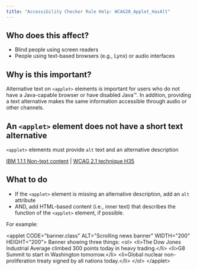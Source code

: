```yaml
---
title: "Accessibility Checker Rule Help: WCAG20_Applet_HasAlt"
---
```


<div className="toolHelp">
<Row>
<Column colLg={5} colMd={3} colSm={4} className="toolLeft">

## Who does this affect?

* Blind people using screen readers
* People using text-based browsers (e.g., Lynx) or audio interfaces

## Why is this important?

Alternative text on `<applet>` elements is important for users who do not have a Java-capable browser or have disabled Java™. In addition, providing a text alternative makes the same information accessible through audio or other channels.

</Column>
<Column colLg={11} colMd={5} colSm={4} className="toolMain">

<div id="locLevel"></div>

## An `<applet>` element does not have a short text alternative
`<applet>` elements must provide `alt` text and an alternative description

[IBM 1.1.1 Non-text content](http://www.ibm.com/able/guidelines/ci162/non_text_content.html) | [WCAG 2.1 technique H35](https://www.w3.org/TR/WCAG20-TECHS/H35)

<div id="locSnippet"></div>

## What to do

* If the `<applet>` element is missing an alternative description, add an `alt` attribute
* AND, add HTML-based content (i.e., inner text) that describes the function of the `<applet>` element, if possible.

For example:

<CodeSnippet type="multi" light={true}>&lt;applet CODE="banner.class" ALT="Scrolling news banner" WIDTH="200" HEIGHT="200"&gt;
Banner showing three things:
 &lt;ol&gt;
  &lt;li&gt;The Dow Jones Industrial Average climbed 300 points today in heavy trading.&lt;/li&gt;
  &lt;li&gt;G8 Summit to start in Washington tomorrow.&lt;/li&gt;
  &lt;li&gt;Global nuclear non-proliferation treaty signed by all nations today.&lt;/li&gt;
 &lt;/ol&gt;
&lt;/applet&gt;</CodeSnippet>

</Column>
</Row>
</div>
